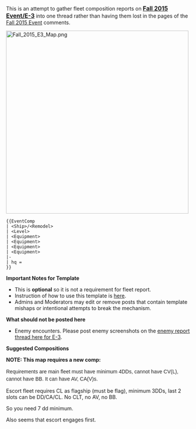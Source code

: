 This is an attempt to gather fleet composition reports on <span style="font-size:16px; font-weight:bold;">[[Fall 2015 Event/E-3]]</span> into one thread rather than having them lost in the pages of the [[Fall 2015 Event]] comments.

<span style="font-weight:normal;">[[File:Fall_2015_E3_Map.png|500px]]</span>

<pre class="mw-collapsible mw-collapsed">
{{EventComp
| <Ship>/<Remodel>
| <Level>
| <Equipment>
| <Equipment>
| <Equipment>
| <Equipment>
|-
| hq = 
}}
</pre>

'''Important Notes for Template'''
* This is '''optional''' so it is not a requirement for fleet report.
* Instruction of how to use this template is [[Template:EventComp|here]].
* Admins and Moderators may edit or remove posts that contain template mishaps or intentional attempts to break the mechanism.

'''What should not be posted here'''
* Enemy encounters. Please post enemy screenshots on the [[Thread:355313|enemy report thread here for E-3]].

'''Suggested Compositions'''

'''NOTE: This map requires a new comp:'''

<span style="color:rgb(34,34,34);font-family:verdana,arial,helvetica,sans-serif;font-size:14px;font-weight:normal;line-height:1.42857em;">Requirements are main fleet must have minimum 4DDs, cannot have CV(L), cannot have BB. It can have AV, CA(V)s.</span>

<p style="margin-top:0.357143em;margin-bottom:0.357143em;font-size:14px;line-height:1.42857em;color:rgb(34,34,34);font-family:verdana,arial,helvetica,sans-serif;font-weight:normal;">Escort fleet requires CL as flagship (must be flag), minimum 3DDs, last 2 slots can be DD/CA/CL. No CLT, no AV, no BB.</p>

<p style="margin-top:0.357143em;margin-bottom:0.357143em;font-size:14px;line-height:1.42857em;color:rgb(34,34,34);font-family:verdana,arial,helvetica,sans-serif;font-weight:normal;">So you need 7 dd minimum.</p>

<p style="margin-top:0.357143em;margin-bottom:0px;font-size:14px;line-height:1.42857em;color:rgb(34,34,34);font-family:verdana,arial,helvetica,sans-serif;font-weight:normal;">Also seems that escort engages first.</p><ac_metadata title="[Fall 2015 Event] E-3 - Fleets"> </ac_metadata>
